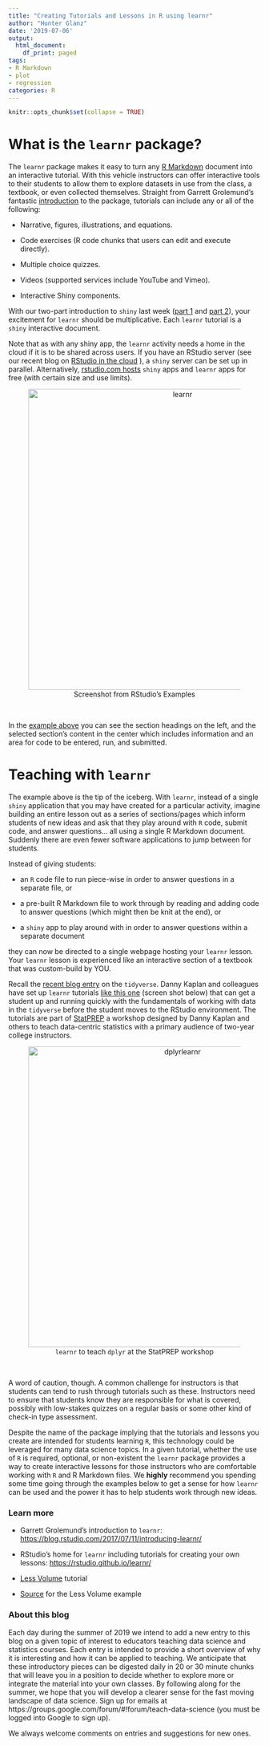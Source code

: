 ```yaml
---
title: "Creating Tutorials and Lessons in R using learnr"
author: "Hunter Glanz"
date: '2019-07-06'
output:
  html_document:
    df_print: paged
tags:
- R Markdown
- plot
- regression
categories: R
---
```


```r
knitr::opts_chunk$set(collapse = TRUE)
```

# What is the `learnr` package?

The `learnr` package makes it easy to turn any [R Markdown](https://teachdatascience.com/rmarkdown/) document into an interactive tutorial. With this vehicle instructors can offer interactive tools to their students to allow them to explore datasets in use from the class, a textbook, or even collected themselves. Straight from Garrett Grolemund's fantastic [introduction](https://blog.rstudio.com/2017/07/11/introducing-learnr/) to the package, tutorials can include any or all of the following:

* Narrative, figures, illustrations, and equations.

* Code exercises (R code chunks that users can edit and execute directly).

* Multiple choice quizzes.

* Videos (supported services include YouTube and Vimeo).

* Interactive Shiny components.

With our two-part introduction to `shiny` last week ([part 1](https://teachdatascience.com/shiny1) and [part 2](https://teachdatascience.com/shiny2)), your excitement for `learnr` should be multiplicative. Each `learnr` tutorial is a `shiny` interactive document.

Note that as with any shiny app, the `learnr` activity needs a home in the cloud if it is to be shared across users.  If you have an RStudio server (see our recent blog on [RStudio in the cloud](https://teachdatascience.com/cloud/) ), a `shiny` server can be set up in parallel.  Alternatively, [rstudio.com hosts](https://shiny.rstudio.com/deploy/) `shiny` apps and `learnr` apps for free (with certain size and use limits).

<center>
<figure>
<img alt = 'learnr' width='600' src='/post/learnr/learnrdatabasics.png' />
<figcaption>Screenshot from RStudio's Examples</figcaption> 
</figure>
</center><br>

In the [example above](https://jjallaire.shinyapps.io/learnr-tutorial-01-data-basics/) you can see the section headings on the left, and the selected section's content in the center which includes information and an area for code to be entered, run, and submitted.

# Teaching with `learnr`

The example above is the tip of the iceberg. With `learnr`, instead of a single `shiny` application that you may have created for a particular activity, imagine building an entire lesson out as a series of sections/pages which inform students of new ideas and ask that they play around with `R` code, submit code, and answer questions... all using a single R Markdown document. Suddenly there are even fewer software applications to jump between for students.

Instead of giving students:

* an `R` code file to run piece-wise in order to answer questions in a separate file, or

* a pre-built R Markdown file to work through by reading and adding code to answer questions (which might then be knit at the end), or

* a `shiny` app to play around with in order to answer questions within a separate document

they can now be directed to a single webpage hosting your `learnr` lesson.  Your `learnr` lesson is experienced like an interactive section of a textbook that was custom-build by YOU.

 Recall the [recent blog entry](https://teachdatascience.com/tidyverse/) on the `tidyverse`.  Danny Kaplan and colleagues have set up `learnr` tutorials [like this one](https://dtkaplan.shinyapps.io/Diabetes/#section-cross-tabulation) (screen shot below) that can get a student up and running quickly with the fundamentals of working with data in the `tidyverse` before the student moves to the RStudio environment.   The tutorials are part of [StatPREP](http://statprep.org/) a workshop designed by Danny Kaplan and others to teach data-centric statistics with a primary audience of two-year college instructors.<br>


<center>
<figure>
<img alt = 'dplyrlearnr' width='600' src='/post/learnr/dplyrlearnr.png' />
<figcaption>`learnr` to teach `dplyr` at the StatPREP workshop</figcaption> 
</figure>
</center>

<br>

A word of caution, though. A common challenge for instructors is that students can tend to rush through tutorials such as these. Instructors need to ensure that students know they are responsible for what is covered, possibly with low-stakes quizzes on a regular basis or some other kind of check-in type assessment.

Despite the name of the package implying that the tutorials and lessons you create are intended for students learning `R`, this technology could be leveraged for many data science topics. In a given tutorial, whether the use of `R` is required, optional, or non-existent the `learnr` package provides a way to create interactive lessons for those instructors who are comfortable working with `R` and R Markdown files.  We **highly** recommend you spending some time going through the examples below to get a sense for how `learnr` can be used and the power it has to help students work through new ideas.

### Learn more

* Garrett Grolemund's introduction to `learnr`: [https://blog.rstudio.com/2017/07/11/introducing-learnr/](https://blog.rstudio.com/2017/07/11/introducing-learnr/)

* RStudio's home for `learnr` including tutorials for creating your own lessons: [https://rstudio.github.io/learnr/](https://rstudio.github.io/learnr/)

* [Less Volume](https://rpruim.shinyapps.io/Less-Volume-JMM2019/#section-one-template-to-rule-a-lot) tutorial

* [Source](https://raw.githubusercontent.com/rpruim/JMM2019/master/docs/less-volume/less-volume-slides.Rmd) for the Less Volume example


### About this blog 

Each day during the summer of 2019 we intend to add a new entry to this blog on a given topic of interest to educators teaching data science and statistics courses. Each entry is intended to provide a short overview of why it is interesting and how it can be applied to teaching. We anticipate that these introductory pieces can be digested daily in 20 or 30 minute chunks that will leave you in a position to decide whether to explore more or integrate the material into your own classes. By following along for the summer, we hope that you will develop a clearer sense for the fast moving landscape of data science. Sign up for emails at https://groups.google.com/forum/#!forum/teach-data-science (you must be logged into Google to sign up).

We always welcome comments on entries and suggestions for new ones.


